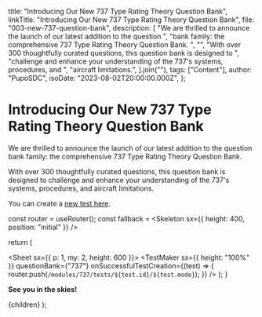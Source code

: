 
  title: "Introducing Our New 737 Type Rating Theory Question Bank",
  linkTitle: "Introducing Our New 737 Type Rating Theory Question Bank",
  file: "003-new-737-question-bank",
  description: [
    "We are thrilled to announce the launch of our latest addition to the question ",
    "bank family: the comprehensive 737 Type Rating Theory Question Bank. ",
    "",
    "With over 300 thoughtfully curated questions, this question bank is designed to ",
    "challenge and enhance your understanding of the 737's  systems, procedures, and ",
    "aircraft limitations.",
  ].join(""),
  tags: ["Content"],
  author: "PupoSDC",
  isoDate: "2023-08-02T20:00:00.000Z",
};

# Introducing Our New 737 Type Rating Theory Question Bank

We are thrilled to announce the launch of our latest addition to the question
bank family: the comprehensive 737 Type Rating Theory Question Bank.

With over 300 thoughtfully curated questions, this question bank is designed to
challenge and enhance your understanding of the 737's systems, procedures, and
aircraft limitations.

You can create a [new test here](/modules/737/tests/create).

  const router = useRouter();
  const fallback = <Skeleton sx={{ height: 400, position: "initial" }} />

return (

<Sheet sx={{ p: 1, my: 2, height: 600 }}>
  <NoSsr fallback={fallback}>
    <Suspense fallback={fallback}>
      <TestMaker
        sx={{ height: "100%" }}
        questionBank={"737"}
        onSuccessfulTestCreation={(test) => {
          router.push(`/modules/737/tests/${test.id}/${test.mode}`);
        }}
      />
    </Suspense>
  </NoSsr>
</Sheet>
); }

<InLocoTestMakeer />

**See you in the skies!**

  <BlogPageLayout meta={meta}>{children}</BlogPageLayout>
);
